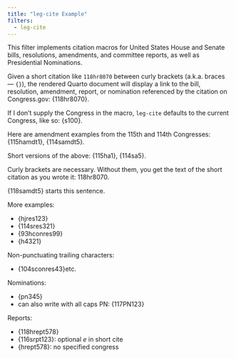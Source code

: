 ```yaml
---
title: "leg-cite Example"
filters:
  - leg-cite
---
```


This filter implements citation macros for United States House and Senate bills, resolutions, amendments, and committee reports, as well as Presidential Nominations.

Given a short citation like `118hr8070` between curly brackets (a.k.a. braces &mdash; `{}`), the rendered Quarto document
will display a link to the bill, resolution, amendment, report, or nomination referenced by the citation on Congress.gov: {118hr8070}.

If I don't supply the Congress in the macro, `leg-cite` defaults to the current Congress, like so: {s100}.

Here are amendment examples from the 115th and 114th Congresses: {115hamdt1}, {114samdt5}.

Short versions of the above: {115ha1}, {114sa5}.

Curly brackets are necessary. Without them, you get the text of the short citation as you wrote it: 118hr8070.

{118samdt5} starts this sentence.

More examples:

- {hjres123}
- {114sres321}
- {93hconres99}
- {h4321}

Non-punctuating trailing characters:

- {104sconres43}etc.

Nominations:

- {pn345}
- can also write with all caps PN: {117PN123}

Reports:

- {118hrept578}
- {116srpt123}: optional *e* in short cite
- {hrept578}: no specified congress
